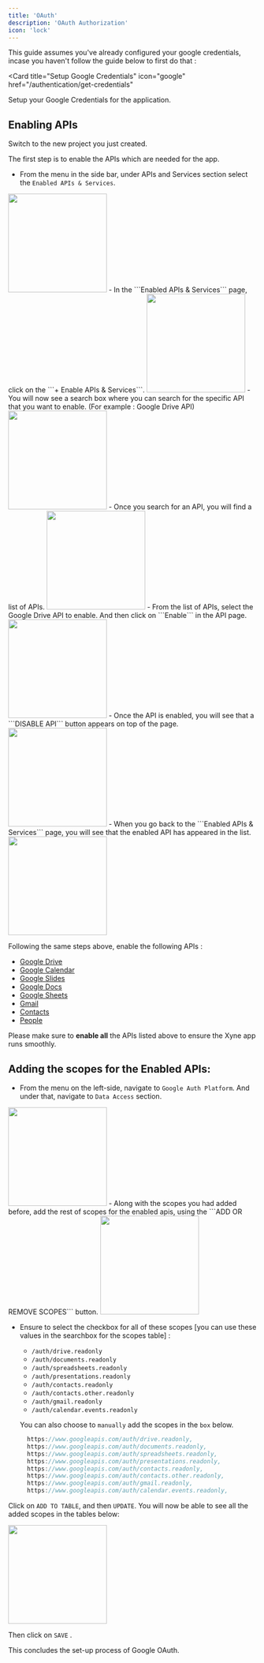```yaml
---
title: 'OAuth'
description: 'OAuth Authorization'
icon: 'lock'
---
```


This guide assumes you've already configured your google credentials, incase you haven't follow the guide below to first do that :

<Card
  title="Setup Google Credentials"
  icon="google"
  href="/authentication/get-credentials"
>
Setup your Google Credentials for the application.
</Card>


## Enabling APIs
Switch to the new project you just created.


The first step is to enable the APIs which are needed for the app.
- From the menu in the side bar, under APIs and Services section select the ```Enabled APIs & Services```.
<img height="200" src="../images/enable-apis1.png" />
- In the ```Enabled APIs & Services``` page, click on the ```+ Enable APIs & Services```.
<img height="200" src="../images/enable-apis2.png" />
- You will now see a search box where you can search for the specific API that you want to enable. (For example :  Google Drive API)
<img height="200" src="../images/enable-apis3.png" />
- Once you search for an API, you will find a list of APIs. 
<img height="200" src="../images/enable-apis4.png" />
- From the list of APIs, select the Google Drive API to enable. And then click on ```Enable``` in the API page.
<img height="200" src="../images/enable-apis5.png" />
- Once the API is enabled, you will see that a ```DISABLE API``` button appears on top of the page.
<img height="200" src="../images/disableapi.png" />
- When you go back to the ```Enabled APIs & Services``` page, you will see that the enabled API has appeared in the list.
<img height="200" src="../images/enable-apis7.png" />

Following the same steps above, enable the following APIs : 
 - [Google Drive](https://console.cloud.google.com/apis/library/drive.googleapis.com)
 - [Google Calendar](https://console.cloud.google.com/apis/library/calendar-json.googleapis.com)
 - [Google Slides](https://console.cloud.google.com/apis/library/slides.googleapis.com)
 - [Google Docs](https://console.cloud.google.com/apis/library/docs.googleapis.com)
 - [Google Sheets](https://console.cloud.google.com/apis/library/sheets.googleapis.com)
 - [Gmail](https://console.cloud.google.com/apis/library/gmail.googleapis.com)
 - [Contacts](https://console.cloud.google.com/apis/library/contacts.googleapis.com)
 - [People](https://console.cloud.google.com/apis/library/people.googleapis.com)

<Warning> Please make sure to **enable all** the APIs listed above to ensure the Xyne app runs smoothly. </Warning>

## Adding the scopes for the Enabled APIs:
- From the menu on the left-side, navigate to ```Google Auth Platform```. And under that, navigate to ```Data Access``` section.

<img height="200" src="../images/gapdacc.png" />
- Along with the scopes you had added before, add the rest of scopes for the enabled apis, using the ```ADD OR REMOVE SCOPES``` button.

<img height="200" src="../images/daccaors.png" />

- Ensure to select the checkbox for all of these scopes [you can use these values in the searchbox for the scopes table] : 
  - ```/auth/drive.readonly```
  - ```/auth/documents.readonly```
  - ```/auth/spreadsheets.readonly```
  - ```/auth/presentations.readonly```
  - ```/auth/contacts.readonly```
  - ```/auth/contacts.other.readonly```
  - ```/auth/gmail.readonly```
  - ```/auth/calendar.events.readonly```

  You can also choose to ```manually``` add the scopes in the ```box``` below.

  ```javascript
    https://www.googleapis.com/auth/drive.readonly,
    https://www.googleapis.com/auth/documents.readonly,
    https://www.googleapis.com/auth/spreadsheets.readonly,
    https://www.googleapis.com/auth/presentations.readonly,
    https://www.googleapis.com/auth/contacts.readonly,
    https://www.googleapis.com/auth/contacts.other.readonly,
    https://www.googleapis.com/auth/gmail.readonly,
    https://www.googleapis.com/auth/calendar.events.readonly,
  ```

Click on ```ADD TO TABLE```, and then ```UPDATE```. You will now be able to see all the added scopes in the tables below: 

<img height="200" src="../images/scopes-table.png" />

Then click on ```SAVE``` .

This concludes the set-up process of Google OAuth.


